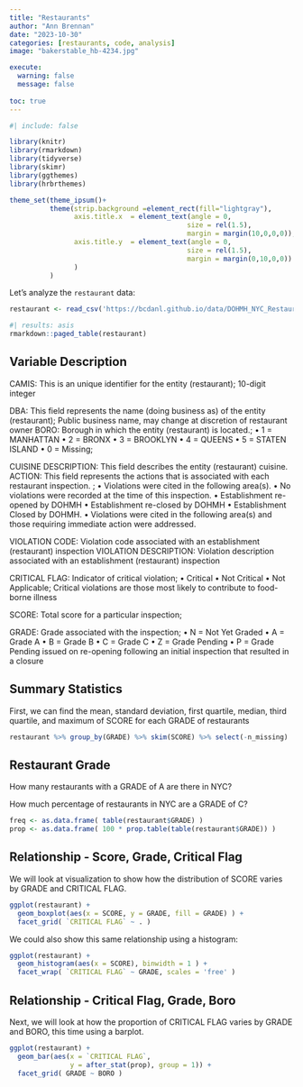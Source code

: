 ```yaml
---
title: "Restaurants"
author: "Ann Brennan"
date: "2023-10-30"
categories: [restaurants, code, analysis]
image: "bakerstable_hb-4234.jpg"

execute: 
  warning: false
  message: false
  
toc: true
---
```

```r
#| include: false

library(knitr)
library(rmarkdown)
library(tidyverse)
library(skimr)
library(ggthemes)
library(hrbrthemes)

theme_set(theme_ipsum()+
          theme(strip.background =element_rect(fill="lightgray"),
                axis.title.x  = element_text(angle = 0,
                                            size = rel(1.5),
                                            margin = margin(10,0,0,0)),
                axis.title.y  = element_text(angle = 0,
                                            size = rel(1.5),
                                            margin = margin(0,10,0,0))
                )
          )
```

Let's analyze the `restaurant` data:

```r
restaurant <- read_csv('https://bcdanl.github.io/data/DOHMH_NYC_Restaurant_Inspection.csv')
```


```r
#| results: asis
rmarkdown::paged_table(restaurant) 
```


## Variable Description

CAMIS:
This is an unique identifier for the entity (restaurant);
10-digit integer

DBA:
This field represents the name (doing business as) of the entity (restaurant);
Public business name, may change at discretion of restaurant owner
BORO:
Borough in which the entity (restaurant) is located.;
• 1 = MANHATTAN
• 2 = BRONX
• 3 = BROOKLYN
• 4 = QUEENS
• 5 = STATEN ISLAND
• 0 = Missing;

CUISINE DESCRIPTION:
This field describes the entity (restaurant) cuisine.
ACTION:
This field represents the actions that is associated with each restaurant inspection. ;
• Violations were cited in the following area(s).
• No violations were recorded at the time of this inspection.
• Establishment re-opened by DOHMH
• Establishment re-closed by DOHMH
• Establishment Closed by DOHMH.
• Violations were cited in the following area(s) and those requiring immediate action were addressed.

VIOLATION CODE:
Violation code associated with an establishment (restaurant) inspection
VIOLATION DESCRIPTION:
Violation description associated with an establishment (restaurant) inspection

CRITICAL FLAG:
Indicator of critical violation;
• Critical
• Not Critical
• Not Applicable;
Critical violations are those most likely to contribute to food-borne illness

SCORE:
Total score for a particular inspection;

GRADE:
Grade associated with the inspection;
• N = Not Yet Graded
• A = Grade A
• B = Grade B
• C = Grade C
• Z = Grade Pending
• P = Grade Pending issued on re-opening following an initial inspection that resulted in a closure


## Summary Statistics

First, we can find the mean, standard deviation, first quartile, median, third quartile, and maximum of SCORE for each GRADE of restaurants

```r
restaurant %>% group_by(GRADE) %>% skim(SCORE) %>% select(-n_missing)
```

## Restaurant Grade

How many restaurants with a GRADE of A are there in NYC?

How much percentage of restaurants in NYC are a GRADE of C?

```r
freq <- as.data.frame( table(restaurant$GRADE) )
prop <- as.data.frame( 100 * prop.table(table(restaurant$GRADE)) )
```

## Relationship - Score, Grade, Critical Flag

We will look at  visualization to show how the distribution of SCORE varies by GRADE and CRITICAL FLAG.

```r
ggplot(restaurant) +
  geom_boxplot(aes(x = SCORE, y = GRADE, fill = GRADE) ) +
  facet_grid( `CRITICAL FLAG` ~ . )
```
We could also show this same relationship using a histogram:

```r
ggplot(restaurant) +
  geom_histogram(aes(x = SCORE), binwidth = 1 ) +
  facet_wrap( `CRITICAL FLAG` ~ GRADE, scales = 'free' )
```

## Relationship - Critical Flag, Grade, Boro

Next, we will look at how the proportion of CRITICAL FLAG varies by GRADE and BORO, this time using a barplot.

```r
ggplot(restaurant) +
  geom_bar(aes(x = `CRITICAL FLAG`,
               y = after_stat(prop), group = 1)) +
  facet_grid( GRADE ~ BORO )
```

